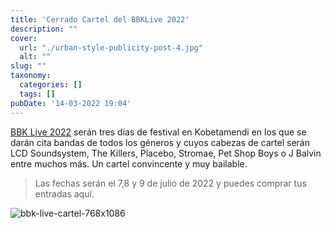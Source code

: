 ```yaml
---
title: 'Cerrado Cartel del BBKLive 2022'
description: ""
cover:
  url: "./urban-style-publicity-post-4.jpg"
  alt: ""
slug: ""
taxonomy:
  categories: []
  tags: []
pubDate: '14-03-2022 19:04'
---
```


[BBK Live 2022](https://www.bilbaobbklive.com/es) serán tres días de festival en Kobetamendi en los que se darán cita bandas de todos los géneros y cuyos cabezas de cartel serán LCD Soundsystem, The Killers, Placebo, Stromae, Pet Shop Boys o J Balvin entre muchos más. Un cartel convincente y muy bailable.

> Las fechas serán el 7,8 y 9 de julio de 2022 y puedes comprar tus entradas aquí.

![bbk-live-cartel-768x1086](bbk-live-cartel-768x1086.jpg "bbk-live-cartel-768x1086")
